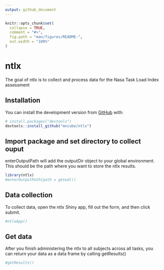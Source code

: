 ```yaml
---
output: github_document
---
```


<!-- README.md is generated from README.Rmd. Please edit that file -->

```r
knitr::opts_chunk$set(
  collapse = TRUE,
  comment = "#>",
  fig.path = "man/figures/README-",
  out.width = "100%"
)
```

# ntlx

<!-- badges: start -->
<!-- badges: end -->

The goal of ntlx is to collect and process data for the Nasa Task Load Index assessment

## Installation

You can install the development version from [GitHub](https://github.com/) with:

``` r
# install.packages("devtools")
devtools::install_github("mncube/ntlx")
```
## Import package and set directory to collect ouput

enterOutputPath will add the outputDir object to your global environment.  This should be the path where you want to store the ntlx results.
```r
library(ntlx)
#enterOutputPath(path = getwd())
```

## Data collection

To collect data, open the ntlx Shiny app, fill out the form, and then click submit.
```r
#ntlxApp()
```

## Get data

After you finish administering the ntlx to all subjects across all tasks, you can
return your data as a data frame by calling getResults()
```r
#getResults()
```

